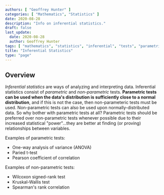 ```yaml
---
authors: [ "Geoffrey Hunter" ]
categories: [ "Mathematics", "Statistics" ]
date: 2020-08-28
description: "Info on inferential statistics."
draft: false
last_update:
  date: 2020-08-28
  author: Geoffrey Hunter
tags: [ "mathematics", "statistics", "inferential", "tests", "parametric", "non-parametric" ]
title: "Inferential Statistics"
type: "page"
---
```



<WarningIsNotes />

## Overview

_Inferential statistics_ are ways of analyzing and interpreting data. Inferential statistics consist of _parametric_ and _non-parametric_ tests. **Parametric tests can be used when the data's distribution is sufficiently close to a normal distribution**, and if this is not the case, then non-parameteric tests must be used. Non-parametric tests can also be used upon normally-distributed data. So why bother with parametric tests at all? Parametric tests should be preferred over non-parametric tests whenever possible due to their increased statistical "power"...they are better at finding (or proving) relationships between variables.

Examples of parametric tests:

* One-way analysis of variance (ANOVA)
* Paried t-test
* Pearson coefficient of correlation

Examples of non-parametric tests:

* Wilcoxon signed-rank test
* Kruskal-Wallis test
* Spearman's rank correlation